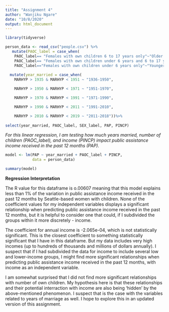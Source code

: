 ```yaml
---
title: "Assignment 4"
author: "Wanjiku Ngare"
date: "10/8/2020"
output: html_document
---
```


```r
library(tidyverse)
```

```r
person_data <- read_csv("people.csv") %>%
   mutate(PAOC_label = case_when(
    PAOC_label== "Females with own children 6 to 17 years only"~"Older Children",
    PAOC_label== "Females with own children under 6 years and 6 to 17 years"~"All Children",
    PAOC_label=="Females with own children under 6 years only"~"Younger Children"))%>%
   
  mutate(year_married = case_when(
    MARHYP > 1935 & MARHYP < 1951 ~ "1936-1950",

    MARHYP > 1950 & MARHYP < 1971 ~ "1951-1970",

    MARHYP > 1970 & MARHYP < 1991 ~ "1971-1990",

    MARHYP > 1990 & MARHYP < 2011 ~ "1991-2010",

    MARHYP > 2010 & MARHYP < 2019 ~ "2011-2018"))%>%
  
select(year_married, PAOC_label, SEX_label, PAP, PINCP) 
```

_For this linear regression, I am testing how much years married, number of children (PAOC_label), and income (PINCP) impact public assistance income received in the past 12 months (PAP)._

```r
model <- lm(PAP ~ year_married + PAOC_label + PINCP,
            data = person_data)

summary(model)
```



**Regression Interpretation**

The R  value for this dataframe is o.00607 meaning that this model explains less than 1% of the variation in public assistance income received in the past 12 months by Seattle-based women with children. None of the coefficient values for my independent variables displays a significant relationship when predicting public assistance income received in  the past 12 months, but it is helpful to consider one that could, if I subdivided the groups within it more discretely - income. 

The coefficient for annual income is -2.065e-04, which is not statistically significant. This is the closest coefficient to something statistically significant that I have in this dataframe. But my data includes very high incomes (up to hundreds of thousands and millions of dollars annually). I suspect that if I had subdivided the data for income to include several low and lower-income groups, I might find more significant relationships when predicting public assistance income received in the past 12 months, with income as an independent variable. 

I am somewhat surprised that I did not find more significant relationships with number of own children. My hypothesis here is that these relationships and their potential interraction with income are also being 'hidden' by the above-mentioned phenomenon. I suspect that is  the case with the variables related to years of marriage as well. I hope to explore this in an updated version of this assignment. 

































